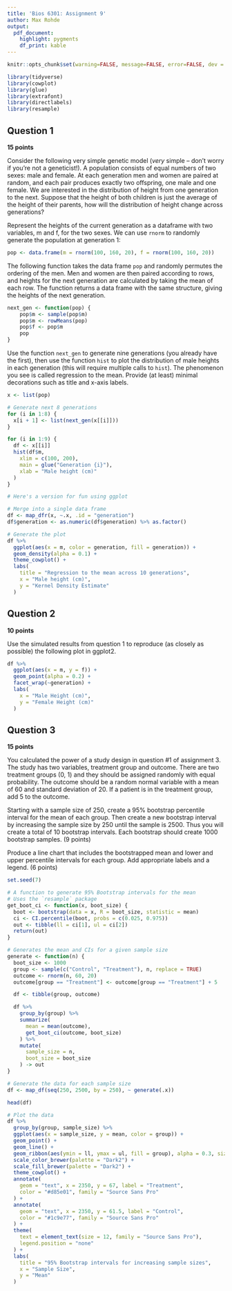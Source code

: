 ```yaml
---
title: 'Bios 6301: Assignment 9'
author: Max Rohde
output:
  pdf_document:
    highlight: pygments
    df_print: kable
---
```


```r
knitr::opts_chunk$set(warning=FALSE, message=FALSE, error=FALSE, dev = "cairo_pdf")
```

```r
library(tidyverse)
library(cowplot)
library(glue)
library(extrafont)
library(directlabels)
library(resample)
```

## Question 1 ##

**15 points**

Consider the following very simple genetic model (*very* simple -- don't worry if you're not a geneticist!). A population consists of equal numbers of two sexes: male and female. At each generation men and women are paired at random, and each pair produces exactly two offspring, one male and one female. We are interested in the distribution of height from one generation to the next. Suppose that the height of both children is just the average of the height of their parents, how will the distribution of height change across generations?

Represent the heights of the current generation as a dataframe with two variables, m and f, for the two sexes. We can use `rnorm` to randomly generate the population at generation 1:

```r
pop <- data.frame(m = rnorm(100, 160, 20), f = rnorm(100, 160, 20))
```

The following function takes the data frame `pop` and randomly permutes the ordering of the men. Men and women are then paired according to rows, and heights for the next generation are calculated by taking the mean of each row. The function returns a data frame with the same structure, giving the heights of the next generation.

```r
next_gen <- function(pop) {
    pop$m <- sample(pop$m)
    pop$m <- rowMeans(pop)
    pop$f <- pop$m
    pop
}
```

Use the function `next_gen` to generate nine generations (you already have the first), then use the function `hist` to plot the distribution of male heights in each generation (this will require multiple calls to `hist`). The phenomenon you see is called regression to the mean.  Provide (at least) minimal decorations such as title and x-axis labels.

```r
x <- list(pop)

# Generate next 8 generations
for (i in 1:8) {
  x[i + 1] <- list(next_gen(x[[i]]))
}

for (i in 1:9) {
  df <- x[[i]]
  hist(df$m,
    xlim = c(100, 200),
    main = glue("Generation {i}"),
    xlab = "Male height (cm)"
  )
}
```


```r
# Here's a version for fun using ggplot

# Merge into a single data frame
df <- map_dfr(x, ~.x, .id = "generation")
df$generation <- as.numeric(df$generation) %>% as.factor()

# Generate the plot
df %>%
  ggplot(aes(x = m, color = generation, fill = generation)) +
  geom_density(alpha = 0.1) +
  theme_cowplot() +
  labs(
    title = "Regression to the mean across 10 generations",
    x = "Male height (cm)",
    y = "Kernel Density Estimate"
  )
```

## Question 2 ##

**10 points**

Use the simulated results from question 1 to reproduce (as closely as possible) the following plot in ggplot2.

```r
df %>%
  ggplot(aes(x = m, y = f)) +
  geom_point(alpha = 0.2) +
  facet_wrap(~generation) +
  labs(
    x = "Male Height (cm)",
    y = "Female Height (cm)"
  )
```


## Question 3 ##

**15 points**

You calculated the power of a study design in question #1 of assignment 3. The study has two variables, treatment group and outcome. There are two treatment groups (0, 1) and they should be assigned randomly with equal probability. The outcome should be a random normal variable with a mean of 60 and standard deviation of 20. If a patient is in the treatment group, add 5 to the outcome.

Starting with a sample size of 250, create a 95% bootstrap percentile interval for the mean of each group. Then create a new bootstrap interval by increasing the sample size by 250 until the sample is 2500. Thus you will create a total of 10 bootstrap intervals.  Each bootstrap should create 1000 bootstrap samples. (9 points)

Produce a line chart that includes the bootstrapped mean and lower and upper percentile intervals for each group.  Add appropriate labels and a legend. (6 points)

```r
set.seed(7)

# A function to generate 95% Bootstrap intervals for the mean
# Uses the `resample` package
get_boot_ci <- function(x, boot_size) {
  boot <- bootstrap(data = x, R = boot_size, statistic = mean)
  ci <- CI.percentile(boot, probs = c(0.025, 0.975))
  out <- tibble(ll = ci[1], ul = ci[2])
  return(out)
}

# Generates the mean and CIs for a given sample size
generate <- function(n) {
  boot_size <- 1000
  group <- sample(c("Control", "Treatment"), n, replace = TRUE)
  outcome <- rnorm(n, 60, 20)
  outcome[group == "Treatment"] <- outcome[group == "Treatment"] + 5

  df <- tibble(group, outcome)

  df %>%
    group_by(group) %>%
    summarize(
      mean = mean(outcome),
      get_boot_ci(outcome, boot_size)
    ) %>%
    mutate(
      sample_size = n,
      boot_size = boot_size
    ) -> out
}

# Generate the data for each sample size
df <- map_df(seq(250, 2500, by = 250), ~ generate(.x))

head(df)
```


```r
# Plot the data
df %>%
  group_by(group, sample_size) %>%
  ggplot(aes(x = sample_size, y = mean, color = group)) +
  geom_point() +
  geom_line() +
  geom_ribbon(aes(ymin = ll, ymax = ul, fill = group), alpha = 0.3, size = 0) +
  scale_color_brewer(palette = "Dark2") +
  scale_fill_brewer(palette = "Dark2") +
  theme_cowplot() +
  annotate(
    geom = "text", x = 2350, y = 67, label = "Treatment",
    color = "#d85e01", family = "Source Sans Pro"
  ) +
  annotate(
    geom = "text", x = 2350, y = 61.5, label = "Control",
    color = "#1c9e77", family = "Source Sans Pro"
  ) +
  theme(
    text = element_text(size = 12, family = "Source Sans Pro"),
    legend.position = "none"
  ) +
  labs(
    title = "95% Bootstrap intervals for increasing sample sizes",
    x = "Sample Size",
    y = "Mean"
  )
```

